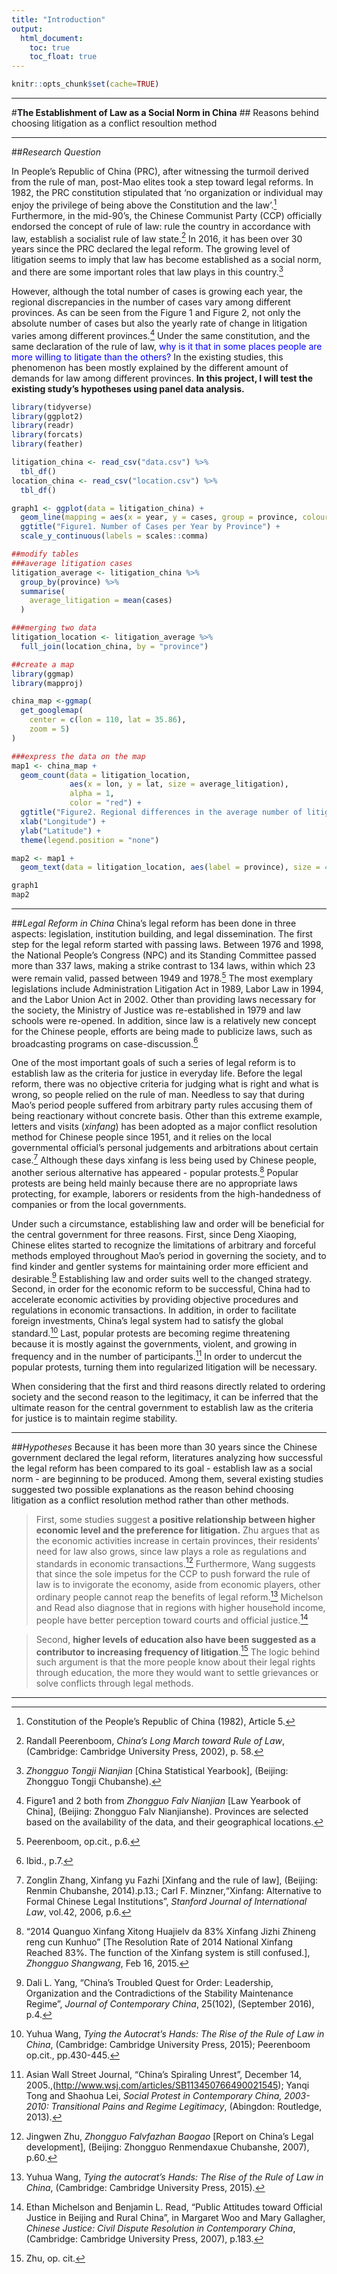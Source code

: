 ```yaml
---
title: "Introduction"
output:
  html_document:
    toc: true
    toc_float: true
---
```

```r
knitr::opts_chunk$set(cache=TRUE)
```

***

#**The Establishment of Law as a Social Norm in China**
## Reasons behind choosing litigation as a conflict resoultion method

***

##*Research Question*

In People's Republic of China (PRC), after witnessing the turmoil derived from the rule of man, post-Mao elites took a step toward legal reforms. In 1982, the PRC constitution stipulated that 'no organization or individual may enjoy the privilege of being above the Constitution and the law'.^[Constitution of the People's Republic of China (1982), Article 5.]  Furthermore, in the mid-90's, the Chinese Communist Party (CCP) officially endorsed the concept of rule of law: rule the country in accordance with law, establish a socialist rule of law state.^[Randall Peerenboom, *China's Long March toward Rule of Law*, (Cambridge: Cambridge University Press, 2002), p. 58.] In 2016, it has been over 30 years since the PRC declared the legal reform. The growing level of litigation seems to imply that law has become established as a social norm, and there are some important roles that law plays in this country.^[*Zhongguo Tongji Nianjian* [China Statistical Yearbook], (Beijing: Zhongguo Tongji Chubanshe).]

However, although the total number of cases is growing each year, the regional discrepancies in the number of cases vary among different provinces. As can be seen from the Figure 1 and Figure 2, not only the absolute number of cases but also the yearly rate of change in litigation varies among different provinces.^[Figure1 and 2 both from *Zhongguo Falv Nianjian* [Law Yearbook of China], (Beijing: Zhongguo Falv Nianjianshe). Provinces are selected based on the availability of the data, and their geographical locations.] Under the same constitution, and the same declaration of the rule of law, <span style="color:blue">why is it that in some places people are more willing to litigate than the others?</span> In the existing studies, this phenomenon has been mostly explained by the different amount of demands for law among different provinces. **In this project, I will test the existing study's hypotheses using panel data analysis.**

```r
library(tidyverse)
library(ggplot2)
library(readr)
library(forcats)
library(feather)

litigation_china <- read_csv("data.csv") %>%
  tbl_df()
location_china <- read_csv("location.csv") %>%
  tbl_df()
```

```r
graph1 <- ggplot(data = litigation_china) +
  geom_line(mapping = aes(x = year, y = cases, group = province, colour = province)) +
  ggtitle("Figure1. Number of Cases per Year by Province") +
  scale_y_continuous(labels = scales::comma)
```

```r
##modify tables
###average litigation cases
litigation_average <- litigation_china %>%
  group_by(province) %>%
  summarise(
    average_litigation = mean(cases)
  )

###merging two data
litigation_location <- litigation_average %>%
  full_join(location_china, by = "province")

##create a map
library(ggmap)
library(mapproj)

china_map <-ggmap(
  get_googlemap(
    center = c(lon = 110, lat = 35.86),
    zoom = 5)
)

###express the data on the map
map1 <- china_map +
  geom_count(data = litigation_location,
             aes(x = lon, y = lat, size = average_litigation),
             alpha = 1,
             color = "red") +
  ggtitle("Figure2. Regional differences in the average number of litigatation cases") +
  xlab("Longitude") +
  ylab("Latitude") +
  theme(legend.position = "none")

map2 <- map1 +
  geom_text(data = litigation_location, aes(label = province), size = 4)

```

```r
graph1
map2
```

---

##*Legal Reform in China*
China's legal reform has been done in three aspects: legislation, institution building, and legal dissemination. The first step for the legal reform started with passing laws. Between 1976 and 1998, the National People's Congress (NPC) and its Standing Committee passed more than 337 laws, making a strike contrast to 134 laws, within which 23 were remain valid, passed between 1949 and 1978.^[Peerenboom, op.cit., p.6.] The most exemplary legislations include Administration Litigation Act in 1989, Labor Law in 1994, and the Labor Union Act in 2002. Other than providing laws necessary for the society, the Ministry of Justice was re-established in 1979 and law schools were re-opened. In addition, since law is a relatively new concept for the Chinese people, efforts are being made to publicize laws, such as broadcasting programs on case-discussion.^[Ibid., p.7.]

One of the most important goals of such a series of legal reform is to establish law as the criteria for justice in everyday life. Before the legal reform, there was no objective criteria for judging what is right and what is wrong, so people relied on the rule of man. Needless to say that during Mao's period people suffered from arbitrary party rules accusing them of being reactionary without concrete basis. Other than this extreme example, letters and visits (*xinfang*) has been adopted as a major conflict resolution method for Chinese people since 1951, and it relies on the local governmental official's personal judgements and arbitrations about certain case.^[Zonglin Zhang, Xinfang yu Fazhi [Xinfang and the rule of law], (Beijing: Renmin Chubanshe, 2014).p.13.; Carl F. Minzner,"Xinfang: Alternative to Formal Chinese Legal Institutions", *Stanford Journal of International Law*, vol.42, 2006, p.6.] Although these days xinfang is less being used by Chinese people, another serious alternative has appeared - popular protests.^["2014 Quanguo Xinfang Xitong Huajielv da 83% Xinfang Jizhi Zhineng reng cun Kunhuo" [The Resolution Rate of 2014 National Xinfang Reached 83%. The function of the Xinfang system is still confused.], *Zhongguo Shangwang*, Feb 16, 2015.] Popular protests are being held mainly because there are no appropriate laws protecting, for example, laborers or residents from the high-handedness of companies or from the local governments.
	
Under such a circumstance, establishing law and order will be beneficial for the central government for three reasons. First, since Deng Xiaoping, Chinese elites started to recognize the limitations of arbitrary and forceful methods employed throughout Mao's period in governing the society, and to find kinder and gentler systems for maintaining order more efficient and desirable.^[Dali L. Yang, "China’s Troubled Quest for Order: Leadership, Organization and the Contradictions of the Stability Maintenance Regime", *Journal of Contemporary China*, 25(102), (September 2016), p.4.] Establishing law and order suits well to the changed strategy. Second, in order for the economic reform to be successful, China had to accelerate economic activities by providing objective procedures and regulations in economic transactions. In addition, in order to facilitate foreign investments, China's legal system had to satisfy the global standard.^[Yuhua Wang, *Tying the Autocrat's Hands: The Rise of the Rule of Law in China*, (Cambridge: Cambridge University Press, 2015); Peerenboom op.cit., pp.430-445.] Last, popular protests are becoming regime threatening because it is mostly against the governments, violent, and growing in frequency and in the number of participants.^[Asian Wall Street Journal, "China's Spiraling Unrest", December 14, 2005.,([http://www.wsj.com/articles/SB113450766490021545](http://www.wsj.com/articles/SB113450766490021545)); Yanqi Tong and Shaohua Lei, *Social Protest in Contemporary China, 2003-2010: Transitional Pains and Regime Legitimacy*, (Abingdon:  Routledge, 2013).] In order to undercut the popular protests, turning them into regularized litigation will be necessary. 

When considering that the first and third reasons directly related to ordering society and the second reason to the legitimacy, it can be inferred that the ultimate reason for the central government to establish law as the criteria for justice is to maintain regime stability.

---

##*Hypotheses*
Because it has been more than 30 years since the Chinese government declared the legal reform, literatures analyzing how successful the legal reform has been compared to its goal - establish law as a social norm - are beginning to be produced. Among them, several existing studies suggested two possible explanations as the reason behind choosing litigation as a conflict resolution method rather than other methods.

> First, some studies suggest **a positive relationship between higher economic level and the preference for litigation.** Zhu argues that as the economic activities increase in certain provinces, their residents' need for law also grows, since law plays a role as regulations and standards in economic transactions.^[Jingwen Zhu, *Zhongguo Falvfazhan Baogao* [Report on China's Legal development], (Beijing: Zhongguo Renmendaxue Chubanshe, 2007), p.60.]  Furthermore, Wang suggests that since the sole impetus for the CCP to push forward the rule of law is to invigorate the economy, aside from economic players, other ordinary people cannot reap the benefits of legal reform.^[Yuhua Wang, *Tying the autocrat's Hands: The Rise of the Rule of Law in China*, (Cambridge: Cambridge University Press, 2015).] Michelson and Read also diagnose that in regions with higher household income, people have better perception toward courts and official justice.^[Ethan Michelson and Benjamin L. Read, "Public Attitudes toward Official Justice in Beijing and Rural China", in Margaret Woo and Mary Gallagher, *Chinese Justice: Civil Dispute Resolution in Contemporary China*, (Cambridge: Cambridge University Press, 2007), p.183.]  

> Second, **higher levels of education also have been suggested as a contributor to increasing frequency of litigation**.^[Zhu, op. cit.] The logic behind such argument is that the more people know about their legal rights through education, the more they would want to settle grievances or solve conflicts through legal methods.

---